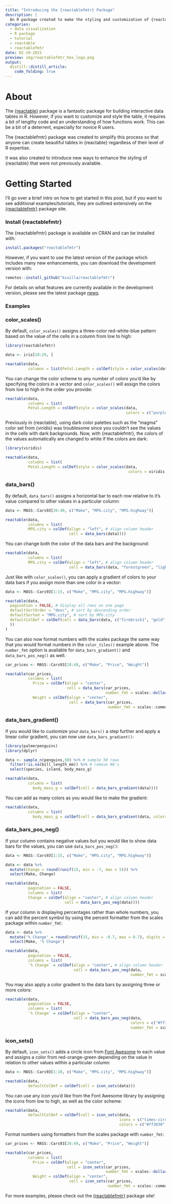 ```yaml
---
title: "Introducing the {reactablefmtr} Package"
description: |
  An R package created to make the styling and customization of {reactable} tables easier.
categories:
  - data visualization
  - R package
  - tutorial
  - reactable
  - reactablefmtr
date: 02-19-2021
preview: img/reactablefmtr_hex_logo.png
output:
  distill::distill_article:
    code_folding: true
---
```


# About

The [{reactable}](https://glin.github.io/reactable/) package is a fantastic package for building interactive data tables in R. However, if you want to customize and style the table, it requires a bit of lengthy code and an understanding of how functions work. This can be a bit of a deterrent, especially for novice R users.

The {reactablefmtr} package was created to simplify this process so that anyone can create beautiful tables in {reactable} regardless of their level of R expertise.

It was also created to introduce new ways to enhance the styling of {reactable} that were not previously available.

# Getting Started

I'll go over a brief intro on how to get started in this post, but if you want to see additional examples/tutorials, they are outlined extensively on the [{reactablefmtr}](https://kcuilla.github.io/reactablefmtr/index.html) package site.

### Install {reactablefmtr}

The {reactablefmtr} package is available on CRAN and can be installed with:

```r
install.packages("reactablefmtr")
```

However, if you want to use the latest version of the package which includes many new enhancements, you can download the development version with:

```r
remotes::install_github("kcuilla/reactablefmtr")
```

For details on what features are currently available in the development version, please see the latest package [news](https://kcuilla.github.io/reactablefmtr/news/index.html).

### Examples

### color_scales()

By default, `color_scales()` assigns a three-color red-white-blue pattern based on the value of the cells in a column from low to high:

```r
library(reactablefmtr)

data <- iris[10:29, ]

reactable(data,
          columns = list(Petal.Length = colDef(style = color_scales(data))))
```

You can change the color scheme to any number of colors you'd like by specifying the colors in a vector and `color_scales()` will assign the colors from low to high in the order you provide:

```r
reactable(data,
          columns = list(
          Petal.Length = colDef(style = color_scales(data, 
                                                     colors = c("purple", "pink", "white", "darkgreen")))))
```

Previously in {reactable}, using dark color palettes such as the "magma" color set from {viridis} was troublesome since you couldn't see the values in the cells with dark backgrounds. Now, with {reactablefmtr}, the colors of the values automatically are changed to white if the colors are dark:

```r
library(viridis)

reactable(data,
          columns = list(
          Petal.Length = colDef(style = color_scales(data,
                                                      colors = viridis::magma(5)))))
```

### data_bars()

By default, `data_bars()` assigns a horizontal bar to each row relative to it's value compared to other values in a particular column:

```r
data <- MASS::Cars93[20:49, c("Make", "MPG.city", "MPG.highway")]

reactable(data,
          columns = list(
          MPG.city = colDef(align = "left", # align column header
                            cell = data_bars(data))))
```

You can change both the color of the data bars and the background:

```r
reactable(data,
          columns = list(
          MPG.city = colDef(align = "left", # align column header
                            cell = data_bars(data, "forestgreen", "lightgrey"))))
```

Just like with `color_scales()`, you can apply a gradient of colors to your data bars if you assign more than one color in a vector:

```r
data <- MASS::Cars93[1:15, c("Make", "MPG.city", "MPG.highway")]

reactable(data,
  pagination = FALSE, # display all rows on one page
  defaultSortOrder = "desc", # sort by descending order
  defaultSorted = "MPG.city", # sort by MPG.city
  defaultColDef = colDef(cell = data_bars(data, c("firebrick1", "gold", "limegreen")
  ))
)
```

You can also now format numbers with the scales package the same way that you would format numbers in the `color_tiles()` example above. The `number_fmt` option is available for `data_bars_gradient()` and `data_bars_pos_neg()` as well.

```r
car_prices <- MASS::Cars93[20:49, c("Make", "Price", "Weight")]

reactable(car_prices,
          columns = list(
            Price = colDef(align = "center",
                           cell = data_bars(car_prices,
                                            number_fmt = scales::dollar_format(accuracy = 1))),
            Weight = colDef(align = "center",
                            cell = data_bars(car_prices,
                                             number_fmt = scales::comma))))
```


### data_bars_gradient()

If you would like to customize your `data_bars()` a step further and apply a linear color gradient, you can now use `data_bars_gradient()`:

```r
library(palmerpenguins)
library(dplyr)

data <- sample_n(penguins,50) %>% # sample 50 rows
  filter(!is.na(bill_length_mm)) %>% # remove NA's
  select(species, island, body_mass_g)

reactable(data,
          columns = list(
            body_mass_g = colDef(cell = data_bars_gradient(data))))
```

You can add as many colors as you would like to make the gradient:

```r
reactable(data,
          columns = list(
            body_mass_g = colDef(cell = data_bars_gradient(data, colors = c("red", "orange", "yellow", "green", "blue", "indigo", "violet")))))
```

### data_bars_pos_neg()

If your column contains negative values but you would like to show data bars for the values, you can use `data_bars_pos_neg()`:

```r
data <- MASS::Cars93[1:15, c("Make", "MPG.city", "MPG.highway")]

data <- data %>% 
  mutate(Change = round(runif(15, min = -7, max = 5))) %>% 
  select(Make, Change)

reactable(data, 
          pagination = FALSE,
          columns = list(
          Change = colDef(align = "center", # align column header
                          cell = data_bars_pos_neg(data))))
```

If your column is displaying percentages rather than whole numbers, you can add the percent symbol by using the percent formatter from the scales package within `number_fmt`:

```r
data <- data %>% 
  mutate('% Change' = round(runif(15, min = -0.7, max = 0.7), digits = 2)) %>% 
  select(Make, '% Change')

reactable(data, 
          pagination = FALSE,
          columns = list(
          `% Change` = colDef(align = "center", # align column header
                              cell = data_bars_pos_neg(data,
                                                       number_fmt = scales::percent))))
```

You may also apply a color gradient to the data bars by assigning three or more colors:

```r
reactable(data, 
          pagination = FALSE,
          columns = list(
          `% Change` = colDef(align = "center",
                              cell = data_bars_pos_neg(data, 
                                                       colors = c("#ff3030", "#ffffff", "#1e90ff"), 
                                                       number_fmt = scales::percent))))

```

### icon_sets()

By default, `icon_sets()` adds a circle icon from [Font Awesome](https://fontawesome.com/icons?d=gallery) to each value and assigns a color from red-orange-green depending on the value in relation to other values within a particular column:

```r
data <- MASS::Cars93[1:10, c("Make", "MPG.city", "MPG.highway")]

reactable(data, 
          defaultColDef = colDef(cell = icon_sets(data)))
```

You can use any icon you'd like from the Font Awesome library by assigning the icons from low to high, as well as the color scheme:

```r
reactable(data, 
          defaultColDef = colDef(cell = icon_sets(data, 
                                                  icons = c("times-circle","minus-circle","check-circle"), 
                                                  colors = c("#ff3030", "#d3d3d3", "#1e90ff"))))
```

Format numbers using formatters from the scales package with `number_fmt`:

```r
car_prices <- MASS::Cars93[20:49, c("Make", "Price", "Weight")]

reactable(car_prices,
          columns = list(
            Price = colDef(align = "center",
                           cell = icon_sets(car_prices,
                                            number_fmt = scales::dollar_format(accuracy = 1))),
            Weight = colDef(align = "center",
                            cell = icon_sets(car_prices,
                                             number_fmt = scales::comma))))
```

For more examples, please check out the [{reactablefmtr}](https://kcuilla.github.io/reactablefmtr/index.html) package site!

